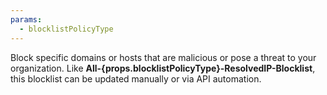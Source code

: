 ```yaml
---
params:
  - blocklistPolicyType
---
```


Block specific domains or hosts that are malicious or pose a threat to your organization. Like **All-{props.blocklistPolicyType}-ResolvedIP-Blocklist**, this blocklist can be updated manually or via API automation.
